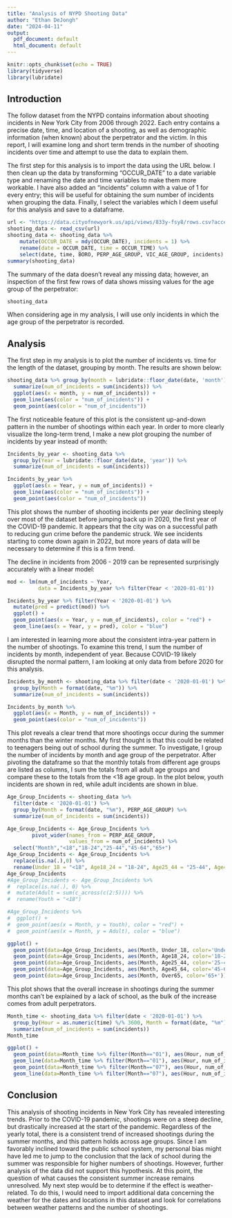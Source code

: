 ---
title: "Analysis of NYPD Shooting Data"
author: "Ethan DeJongh"
date: "2024-04-11"
output:
  pdf_document: default
  html_document: default
---

```{r setup, include=FALSE}
knitr::opts_chunk$set(echo = TRUE)
library(tidyverse)
library(lubridate)
```

## Introduction

The follow dataset from the NYPD contains information about shooting incidents in New York City from 2006 through 2022. Each entry contains a precise date, time, and location of a shooting, as well as demographic information (when known) about the perpetrator and the victim. In this report, I will examine long and short term trends in the number of shooting incidents over time and attempt to use the data to explain them. 

The first step for this analysis is to import the data using the URL below. I then clean up the data by transforming "OCCUR_DATE" to a date variable type and renaming the date and time variables to make them more workable. I have also added an "incidents" column with a value of 1 for every entry; this will be useful for obtaining the sum number of incidents when grouping the data. Finally, I select the variables which I deem useful for this analysis and save to a dataframe.

```{r data import, echo=TRUE}

url <- "https://data.cityofnewyork.us/api/views/833y-fsy8/rows.csv?accessType=DOWNLOAD"
shooting_data <- read_csv(url)
shooting_data <- shooting_data %>% 
    mutate(OCCUR_DATE = mdy(OCCUR_DATE), incidents = 1) %>%
    rename(date = OCCUR_DATE, time = OCCUR_TIME) %>%
    select(date, time, BORO, PERP_AGE_GROUP, VIC_AGE_GROUP, incidents)
summary(shooting_data)

```
The summary of the data doesn't reveal any missing data; however, an inspection of the first few rows of data shows missing values for the age group of the perpetrator:

```{r inspect, echo=TRUE}
shooting_data
```
When considering age in my analysis, I will use only incidents in which the age group of the perpetrator is recorded.

## Analysis

The first step in my analysis is to plot the number of incidents vs. time for the length of the dataset, grouping by month. The results are shown below:

```{r plot1, echo=TRUE}

shooting_data %>% group_by(month = lubridate::floor_date(date, 'month')) %>%
  summarize(num_of_incidents = sum(incidents)) %>%
  ggplot(aes(x = month, y = num_of_incidents)) +
  geom_line(aes(color = "num_of_incidents")) +
  geom_point(aes(color = "num_of_incidents"))
```
The first noticeable feature of this plot is the consistent up-and-down pattern in the number of shootings within each year. In order to more clearly visualize the long-term trend, I make a new plot grouping the number of incidents by year instead of month:

```{r plot2, echo=TRUE}

Incidents_by_year <- shooting_data %>% 
  group_by(Year = lubridate::floor_date(date, 'year')) %>%
  summarize(num_of_incidents = sum(incidents))

Incidents_by_year %>% 
  ggplot(aes(x = Year, y = num_of_incidents)) +
  geom_line(aes(color = "num_of_incidents")) +
  geom_point(aes(color = "num_of_incidents"))

```
This plot shows the number of shooting incidents per year declining steeply over most of the dataset before jumping back up in 2020, the first year of the COVID-19 pandemic. It appears that the city was on a successful path to reducing gun crime before the pandemic struck. We see incidents starting to come down again in 2022, but more years of data will be necessary to determine if this is a firm trend.

The decline in incidents from 2006 - 2019 can be represented surprisingly accurately with a linear model:

```{r plot3, echo=TRUE}
mod <- lm(num_of_incidents ~ Year, 
          data = Incidents_by_year %>% filter(Year < '2020-01-01'))

Incidents_by_year %>% filter(Year < '2020-01-01') %>% 
  mutate(pred = predict(mod)) %>%
  ggplot() +
  geom_point(aes(x = Year, y = num_of_incidents), color = "red") +
  geom_line(aes(x = Year, y = pred), color = "blue")
```
I am interested in learning more about the consistent intra-year pattern in the number of shootings. To examine this trend, I sum the number of incidents by month, independent of year. Because COVID-19 likely disrupted the normal pattern, I am looking at only data from before 2020 for this analysis.

```{r plot4, echo=TRUE}
Incidents_by_month <- shooting_data %>% filter(date < '2020-01-01') %>% 
  group_by(Month = format(date, "%m")) %>%
  summarize(num_of_incidents = sum(incidents))

Incidents_by_month %>% 
  ggplot(aes(x = Month, y = num_of_incidents)) +
  geom_point(aes(color = "num_of_incidents")) 
```
This plot reveals a clear trend that more shootings occur during the summer months than the winter months. My first thought is that this could be related to teenagers being out of school during the summer. To investigate, I group the number of incidents by month and age group of the perpetrator. After pivoting the dataframe so that the monthly totals from different age groups are listed as columns, I sum the totals from all adult age groups and compare these to the totals from the <18 age group. In the plot below, youth incidents are shown in red, while adult incidents are shown in blue.

```{r plot5, echo=TRUE}
Age_Group_Incidents <- shooting_data %>% 
  filter(date < '2020-01-01') %>% 
  group_by(Month = format(date, "%m"), PERP_AGE_GROUP) %>%
  summarize(num_of_incidents = sum(incidents))

Age_Group_Incidents <- Age_Group_Incidents %>% 
        pivot_wider(names_from = PERP_AGE_GROUP, 
                    values_from = num_of_incidents) %>%
  select("Month","<18","18-24","25-44","45-64","65+")
Age_Group_Incidents <- Age_Group_Incidents %>%
  replace(is.na(.),0) %>%
  rename(Under_18 = "<18", Age18_24 = "18-24", Age25_44 = "25-44", Age45_64 = "45-64", Over65 = "65+")
Age_Group_Incidents
#Age_Group_Incidents <- Age_Group_Incidents %>% 
#  replace(is.na(.), 0) %>% 
#  mutate(Adult = sum(c_across(c(2:5)))) %>%
#  rename(Youth = "<18")

#Age_Group_Incidents %>% 
#  ggplot() +
#  geom_point(aes(x = Month, y = Youth), color = "red") +
#  geom_point(aes(x = Month, y = Adult), color = "blue") 

ggplot() +
  geom_point(data=Age_Group_Incidents, aes(Month, Under_18, color='Under 18'))  +
  geom_point(data=Age_Group_Incidents, aes(Month, Age18_24, color='18-24'))  +
  geom_point(data=Age_Group_Incidents, aes(Month, Age25_44, color='25-44'))  +
  geom_point(data=Age_Group_Incidents, aes(Month, Age45_64, color='45-64'))  +
  geom_point(data=Age_Group_Incidents, aes(Month, Over65, color='65+'))  
```

This plot shows that the overall increase in shootings during the summer months can't be explained by a lack of school, as the bulk of the increase comes from adult perpetrators.
```{r plot6}
Month_time <- shooting_data %>% filter(date < '2020-01-01') %>% 
  group_by(Hour = as.numeric(time) %/% 3600, Month = format(date, "%m")) %>%
  summarize(num_of_incidents = sum(incidents))
Month_time

ggplot() +
  geom_point(data=Month_time %>% filter(Month=="01"), aes(Hour, num_of_incidents, color="January"))  +
  geom_line(data=Month_time %>% filter(Month=="01"), aes(Hour, num_of_incidents, color="January")) + 
  geom_point(data=Month_time %>% filter(Month=="07"), aes(Hour, num_of_incidents, color="July"))  +
  geom_line(data=Month_time %>% filter(Month=="07"), aes(Hour, num_of_incidents, color="July"))
```
## Conclusion

This analysis of shooting incidents in New York City has revealed interesting trends. Prior to the COVID-19 pandemic, shootings were on a steep decline, but drastically increased at the start of the pandemic. Regardless of the yearly total, there is a consistent trend of increased shootings during the summer months, and this pattern holds across age groups. Since I am favorably inclined toward the public school system, my personal bias might have led me to jump to the conclusion that the lack of school during the summer was responsible for higher numbers of shootings. However, further analysis of the data did not support this hypothesis. At this point, the question of what causes the consistent summer increase remains unresolved. My next step would be to determine if the effect is weather-related. To do this, I would need to import additional data concerning the weather for the dates and locations in this dataset and look for correlations between weather patterns and the number of shootings.
